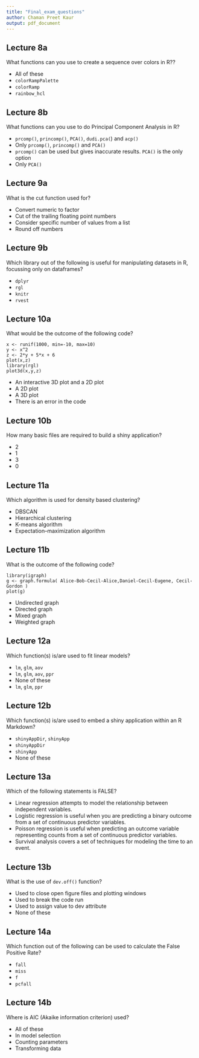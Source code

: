 ```yaml
---
title: "Final_exam_questions"
author: Chaman Preet Kaur
output: pdf_document
---
```


## Lecture 8a 

What functions can you use to create a sequence over colors in R??

* All of these
* `colorRampPalette`
* `colorRamp`
* `rainbow_hcl`

##  Lecture 8b

What functions can you use to do Principal Component Analysis in R?

* `prcomp()`, `princomp()`, `PCA()`, `dudi.pca(`) and `acp()`
* Only `prcomp()`, `princomp()` and `PCA()`
* `prcomp()` can be used but gives inaccurate results. `PCA()` is the only option
* Only `PCA()`

## Lecture 9a

What is the cut function used for?

* Convert numeric to factor
* Cut of the trailing floating point numbers
* Consider specific number of values from a list
* Round off numbers

## Lecture 9b

Which library out of the following is useful for manipulating datasets in R, focussing only on dataframes?

* `dplyr`
* `rgl`
* `knitr`
* `rvest`

## Lecture 10a

What would be the outcome of the following code?
```
x <- runif(1000, min=-10, max=10)
y <- x^2
z <- 2*y + 5*x + 6
plot(x,z)
library(rgl)
plot3d(x,y,z)
```

* An interactive 3D plot and a 2D plot 
* A 2D plot
* A 3D plot
* There is an error in the code
 
## Lecture 10b

How many basic files are required to build a shiny application?

* 2
* 1
* 3 
* 0

## Lecture 11a

Which algorithm is used for density based clustering?

* DBSCAN
* Hierarchical clustering
* K-means algorithm
* Expectation–maximization algorithm

## Lecture 11b

What is the outcome of the following code?
```
library(igraph)
g <- graph.formula( Alice-Bob-Cecil-Alice,Daniel-Cecil-Eugene, Cecil-Gordon )
plot(g)
```

* Undirected graph
* Directed graph
* Mixed graph
* Weighted graph

## Lecture 12a

Which function(s) is/are used to fit linear models?

* `lm`, `glm`, `aov`
* `lm`, `glm`, `aov`, `ppr` 
* None of these
* `lm`, `glm`, `ppr`

## Lecture 12b

Which function(s) is/are used to embed a shiny application within an R Markdown?

* `shinyAppDir`, `shinyApp`
* `shinyAppDir`
* `shinyApp`
* None of these 

## Lecture 13a

Which of the following statements is FALSE?

* Linear regression attempts to model the relationship between independent variables. 
* Logistic regression is useful when you are predicting a binary outcome from a set of continuous predictor variables.
* Poisson regression is useful when predicting an outcome variable representing counts from a set of continuous predictor variables.
* Survival analysis covers a set of techniques for modeling the time to an event. 

## Lecture 13b 

What is the use of `dev.off()` function?

* Used to close open figure files and plotting windows
* Used to break the code run
* Used to assign value to dev attribute
* None of these

## Lecture 14a

Which function out of the following can be used to calculate the False Positive Rate?

* `fall`
* `miss`
* `f`
* `pcfall`

## Lecture 14b 

Where is AIC (Akaike information criterion) used?

* All of these 
* In model selection
* Counting parameters
* Transforming data







